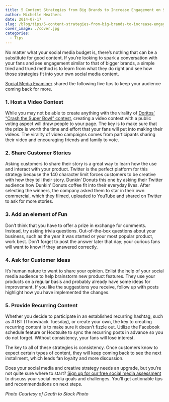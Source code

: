 ```yaml
---
title: 5 Content Strategies from Big Brands to Increase Engagement on Social Media
author: Michelle Heathers
date: 2014-07-17
slug: /blog/tips/5-content-strategies-from-big-brands-to-increase-engagement-on-social-media
cover_image: ./cover.jpg
categories:
  - Tips
---
```


No matter what your social media budget is, there’s nothing that can be a substitute for good content. If you’re looking to spark a conversation with your fans and see engagement similar to that of bigger brands, a simple tried and trued method is to learn from what they do right and see how those strategies fit into your own social media content.

[Social Media Examiner][1] shared the following five tips to keep your audience coming back for more.

### 1. Host a Video Contest

While you may not be able to create anything with the virality of [Doritos’ “Crash the Super Bowl” contest][2], creating a video contest with a public voting aspect will draw people to your page. The key is to make sure that the prize is worth the time and effort that your fans will put into making their videos. The virality of video campaigns comes from participants sharing their video and encouraging friends and family to vote.

### 2. Share Customer Stories

Asking customers to share their story is a great way to learn how the use and interact with your product. Twitter is the perfect platform for this strategy because the 140 character limit forces customers to be creative with how they tell their story. Dunkin’ Donuts this one by asking their Twitter audience how Dunkin’ Donuts coffee fit into their everyday lives. After selecting the winners, the company asked them to star in their own commercial, which they filmed, uploaded to YouTube and shared on Twitter to ask for more stories.

### 3. Add an element of Fun

Don’t think that you have to offer a prize in exchange for comments. Instead, try asking trivia questions. Out-of-the-box questions about your business, such as the year it was started or your most popular product, work best. Don’t forget to post the answer later that day; your curious fans will want to know if they answered correctly.

### 4. Ask for Customer Ideas

It’s human nature to want to share your opinion. Enlist the help of your social media audience to help brainstorm new product features. They use your products on a regular basis and probably already have some ideas for improvement. If you like the suggestions you receive, follow up with posts highlight how you have implemented the changes.

### 5. Provide Recurring Content

Whether you decide to participate in an established recurring hashtag, such as #TBT (Throwback Tuesday), or create your own, the key to creating recurring content is to make sure it doesn’t fizzle out. Utilize the Facebook schedule feature or Hootsuite to sync the recurring posts in advance so you do not forget. Without consistency, your fans will lose interest.

The key to all of these strategies is consistency. Once customers know to expect certain types of content, they will keep coming back to see the next installment, which leads fan loyalty and more discussion.

Does your social media and creative strategy needs an upgrade, but you’re not quite sure where to start? [Sign up for our free social media assessment][3] to discuss your social media goals and challenges. You’ll get actionable tips and recommendations on next steps.

_Photo Courtesy of Death to Stock Photo_

[1]: http://www.socialmediaexaminer.com/social-media-audiences-engaged/
[2]: http://www.adweek.com/news/technology/frito-lay-likes-data-doritos-crash-super-bowl-147127
[3]: /free-assessment

